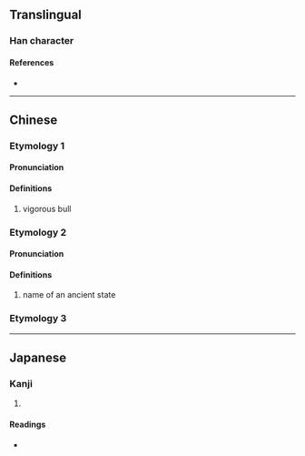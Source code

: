 {{character info}}
==Translingual==

===Han character===
{{Han char|rn=93|rad=牛|as=02|sn=6|four=24527|canj=HQKS|ids=⿰牜力}}

====References====
* {{Han ref|kx=0697.040|dkj=19926|dj=1109.020|hdz=31800.060|uh=725E|ud=29278|bh=CA42|bd=51778}}

----

==Chinese==
{{zh-forms}}

===Etymology 1===

====Pronunciation====
{{zh-pron
|m=jiū
|m-s=
|c=gau1,kau1
|c-t=
|g=
|h=pfs=
|j=
|md=
|mn=
|mn-t=
|w=
|x=
|mc=y
|oc=y
|cat=n
}}

====Definitions====
{{zh-hanzi}}

# vigorous bull

===Etymology 2===

====Pronunciation====
{{zh-pron
|m=lè
|cat=pn
}}

====Definitions====
{{zh-hanzi}}

# name of an ancient state

===Etymology 3===
{{zh-see|犁|ss}}

----

==Japanese==

===Kanji===
{{ja-kanji|grade=|rs=牛02}}

# {{rfdef|ja|sort=牛02}}

====Readings====
* {{ja-readings|on=[[きゅう]] (kyū), [[く]] (ku)|kun=}}